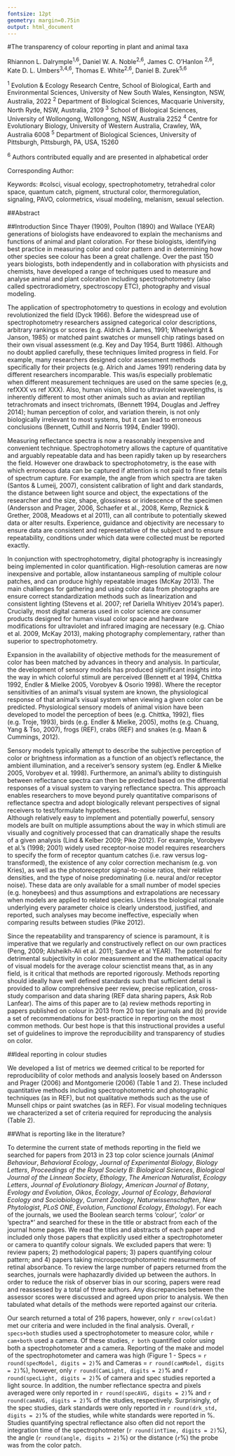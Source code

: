 ```yaml
---
fontsize: 12pt
geometry: margin=0.75in
output: html_document
---
```


#The transparency of colour reporting in plant and animal taxa

Rhiannon L. Dalrymple^1,6^, Daniel W. A. Noble^2,6^, James C. O’Hanlon ^2,6^, Kate D. L. Umbers^3,4,6^, Thomas E. White^2,6^, Daniel B. Zurek^5,6^

^1^ Evolution & Ecology Research Centre, School of Biological, Earth and Environmental Sciences, University of New South Wales, Kensington, NSW, Australia, 2022 ^2^ Department of Biological Sciences, Macquarie University, North Ryde, NSW, Australia, 2109 ^3^ School of Biological Sciences, University of Wollongong, Wollongong, NSW, Australia 2252 ^4^ Centre for Evolutionary Biology, University of Western Australia, Crawley, WA, Australia 6008 ^5^ Department of Biological Sciences, University of Pittsburgh, Pittsburgh, PA, USA, 15260

^6^ Authors contributed equally and are presented in alphabetical order

Corresponding Author:

Keywords: #colsci, visual ecology, spectrophotometry, tetrahedral color space, quantum catch, pigment, structural color, thermoregulation, signaling, PAVO, colormetrics, visual modeling, melanism, sexual selection.

##Abstract

##Introduction
Since Thayer (1909), Poulton (1890) and Wallace (YEAR) generations of biologists have endeavored to explain the mechanisms and functions of animal and plant coloration. For these biologists, identifying best practice in measuring color and color pattern and in determining how other species see colour has been a great challenge. Over the past 150 years biologists, both independently and in collaboration with physicists and chemists, have developed a range of techniques used to measure and analyse animal and plant coloration including spectrophotometry (also called spectroradiometry, spectroscopy ETC), photography and visual modeling.  

The application of spectrophotometry to questions in ecology and evolution revolutionized the field (Dyck 1966). Before the widespread use of spectrophotometry researchers assigned categorical color descriptions, arbitrary rankings or scores (e.g. Aldrich & James, 1991; Wheelwright & Janson, 1985) or matched paint swatches or munsell chip ratings based on their own visual assessment (e.g. Key and Day 1954, Burtt 1986). Although no doubt applied carefully, these techniques limited progress in field. For example, many researchers designed color assessment methods specifically for their projects (e.g. Alrich and James 1991) rendering data by different researchers incomparable. This was/is especially problematic when different measurement techniques are used on the same species (e,g, refXXX vs ref XXX). Also, human vision, blind to ultraviolet wavelengths, is inherently different to most other animals such as avian and reptilian tetrachromats and insect trichromats, (Bennett 1994, Douglas and Jeffrey 2014); human perception of color, and variation therein, is not only biologically irrelevant to most systems, but it can lead to erroneous conclusions (Bennett, Cuthill and Norris 1994, Endler 1990).   

Measuring reflectance spectra is now a reasonably inexpensive and convenient technique. Spectrophotometry allows the capture of quantitative and arguably repeatable data and has been rapidly taken up by researchers the field. However one drawback to spectrophotometry, is the ease with which erroneous data can be captured if attention is not paid to finer details of spectrum capture. For example, the angle from which spectra are taken (Santos & Lumeij, 2007), consistent calibration of light and dark standards, the distance between light source and object, the expectations of the researcher and the size, shape, glossiness or iridescence of the specimen (Andersson and Prager, 2006, Schaefer et al., 2008, Kemp, Reznick & Grether, 2008, Meadows et al 2011), can all contribute to potentially skewed data or alter results. Experience, guidance and objectivity are necessary to ensure data are consistent and representative of the subject and to ensure repeatability, conditions under which data were collected must be reported exactly.  

In conjunction with spectrophotometry, digital photography is increasingly being implemented in color quantification. High-resolution cameras are now inexpensive and portable, allow instantaneous sampling of multiple colour patches, and can produce highly repeatable images (McKay 2013). The main challenges for gathering and using color data from photographs are ensure correct standardization methods such as linearization and consistent lighting (Stevens et al. 2007; ref Dariella Whitiyev 2014’s paper). Crucially, most digital cameras used in color science are consumer products designed for human visual color space and hardware modifications for ultraviolet and infrared imaging are necessary (e.g. Chiao et al. 2009, McKay 2013), making photography complementary, rather than superior to spectrophotometry. 

Expansion in the availability of objective methods for the measurement of color has been matched by advances in theory and analysis. In particular, the development of sensory models has produced significant insights into the way in which colorful stimuli are perceived (Bennett et al 1994, Chittka 1992, Endler & Mielke 2005, Vorobyev & Osorio 1998). Where the receptor sensitivities of an animal’s visual system are known, the physiological response of that animal’s visual system when viewing a given color can be predicted. Physiological sensory models of animal vision have been developed to model the perception of bees (e.g. Chittka, 1992), flies (e.g. Troje, 1993), birds (e.g. Endler & Mielke, 2005), moths (e.g. Chuang, Yang & Tso, 2007), frogs (REF), crabs (REF) and snakes (e.g. Maan & Cummings, 2012).  

Sensory models typically attempt to describe the subjective perception of color or brightness information as a function of an object’s reflectance, the ambient illumination, and a receiver’s sensory system (eg. Endler & Mielke 2005, Vorobyev et al. 1998). Furthermore, an animal’s ability to distinguish between reflectance spectra can then be predicted based on the differential responses of a visual system to varying reflectance spectra. This approach enables researchers to move beyond purely quantitative comparisons of reflectance spectra and adopt biologically relevant perspectives of signal receivers to test/formulate hypotheses.  
Although relatively easy to implement and potentially powerful, sensory models are built on multiple assumptions about the way in which stimuli are visually and cognitively processed that can dramatically shape the results of a given analysis (Lind & Kelber 2009; Pike 2012). For example, Vorobyev et al.’s (1998; 2001) widely used receptor-noise model requires researchers to specify the form of receptor quantum catches (i.e. raw versus log-transformed), the existence of any color correction mechanism (e.g. von Kries), as well as the photoreceptor signal-to-noise ratios, their relative densities, and the type of noise predominating (i.e. neural and/or receptor noise). These data are only available for a small number of model species (e.g. honeybees) and thus assumptions and extrapolations are necessary when models are applied to related species. Unless the biological rationale underlying every parameter choice is clearly understood, justified, and reported, such analyses may become ineffective, especially when comparing results between studies (Pike 2012).  

Since the repeatability and transparency of science is paramount, it is imperative that we regularly and constructively reflect on our own practices (Peng, 2009; Alsheikh-Ali et al. 2011; Sandve et al YEAR). The potential for detrimental subjectivity in color measurement and the mathematical opacity of visual models for the average colour scienctist means that, as in any field, is it critical that methods are reported rigorously. Methods reporting should ideally have well defined standards such that sufficient detail is provided to allow comprehensive peer review, precise replication, cross-study comparison and data sharing (REF data sharing papers, Ask Rob Lanfear). The aims of this paper are to (a) review methods reporting in papers published on colour in 2013 from 20 top tier journals and (b) provide a set of recommendations for best-practice in reporting on the most common methods. Our best hope is that this instructional provides a useful set of guidelines to improve the reproducibility and transparency of studies on color.

##Ideal reporting in colour studies 

We developed a list of metrics we deemed critical to be reported for reproducibility of color methods and analysis loosely based on Andersson and Prager (2006) and Montgomerie (2006) (Table 1 and 2). These included quantitative methods including spectrophotometric and photographic techniques (as in REF), but not qualitative methods such as the use of Munsell chips or paint swatches (as in REF). For visual modeling techniques we characterized a set of criteria required for reproducing the analysis (Table 2). 

##What is reporting like in the literature? 

To determine the current state of methods reporting in the field we searched for papers from 2013 in 23 top color science journals (_Animal Behaviour_, _Behavioral Ecology_, _Journal of Experimental Biology_, _Biology Letters_, _Proceedings of the Royal Society B: Biological Sciences_, _Biological Journal of the Linnean Society_, _Ethology_, _The American Naturalist_, _Ecology Letters_, _Journal of Evolutionary Biology_, _American Journal of Botany_, _Evology and Evolution_, _Oikos_, _Ecology_, _Journal of Ecology_, _Behavioral Ecology and Sociobiology_, _Current Zoology_, _Naturwissenschaften_, _New Phytologist_, _PLoS ONE_, _Evolution_, _Functional Ecology_, _Ethology_). For each of the journals, we used the Boolean search terms 'colour*', 'color*' or 'spectra*' and searched for these in the title or abstract from each of the journal home pages. We read the titles and abstracts of each paper and included only those papers that explicitly used either a spectrophotometer or camera to quantify colour signals. We excluded papers that were: 1) review papers; 2) methodological papers; 3) papers quantifying colour pattern; and 4) papers taking microspectrophotometric measurments of retinal absorbance. To review the large number of papers returned from the searches, journals were haphazardly divided up between the authors. In order to reduce the risk of observer bias in our scoring, papers were read and reassessed by a total of three authors. Any discrepancies between the assessor scores were discussed and agreed upon prior to analysis. We then tabulated what details of the methods were reported against our criteria.
 
Our search returned a total of 216 papers, however, only `r nrow(coldat)` met our criteria and were included in the final analysis. Overall, `r specs+both` studies used a spectrophotometer to measure color, while `r cam+both` used a camera. Of these studies, `r both` quantified color using both a spectrophotometer and a camera. Reporting of the make and model of the spectrophotometer and camera was high (Figure 1 - Specs = `r round(specModel, digits = 2)`% and Cameras = `r round(camModel, digits = 2)`%), however, only `r round(CamLight, digits = 2)`%  and `r round(specLight, digits = 2)`% of camera and spec studies reported a light source. In addition, the number reflectance spectra and pixels averaged were only reported in `r round(specAVG, digits = 2)`% and `r round(camAVG, digits = 2)`% of the studies, respectively. Surprisingly, of the spec studies, dark standards were only reported in `r round(drk_std, digits = 2)`% of the studies, while white standards were reported in %. Studies quantifying spectral reflectance also often did not report the integration time of the spectrophotmeter (`r round(intTime, digits = 2)`%), the angle (`r round(angle, digits = 2)`%) or the distance (`r `%) the probe was from the color patch. 


















